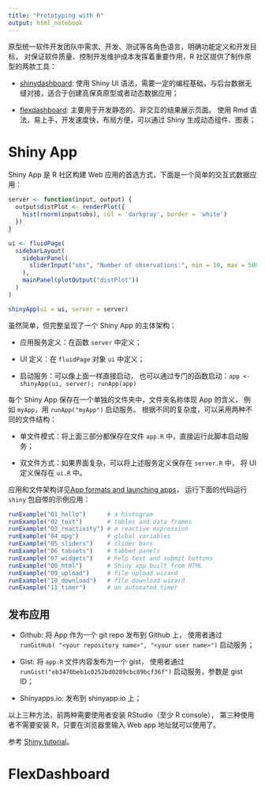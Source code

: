```yaml
---
title: "Prototyping with R"
output: html_notebook
---
```


原型统一软件开发团队中需求、开发、测试等各角色语言，明确功能定义和开发目标，
对保证软件质量、控制开发维护成本发挥着重要作用，R 社区提供了制作原型的两款工具：

* [shinydashboard](http://rstudio.github.io/shinydashboard/):
  使用 Shiny UI 语法，需要一定的编程基础，与后台数据无缝对接，适合于创建高保真原型或者动态数据应用；

* [flexdashboard](https://rmarkdown.rstudio.com/flexdashboard/):
  主要用于开发静态的、非交互的结果展示页面。
  使用 Rmd 语法，易上手，开发速度快，布局方便，可以通过 Shiny 生成动态组件、图表；

# Shiny App

Shiny App 是 R 社区构建 Web 应用的首选方式，下面是一个简单的交互式数据应用：
```r
server <- function(input, output) {
  output$distPlot <- renderPlot({
    hist(rnorm(input$obs), col = 'darkgray', border = 'white')
  })
}

ui <- fluidPage(
  sidebarLayout(
    sidebarPanel(
      sliderInput("obs", "Number of observations:", min = 10, max = 500, value = 100)
    ),
    mainPanel(plotOutput("distPlot"))
  )
)

shinyApp(ui = ui, server = server)
```

虽然简单，但完整呈现了一个 Shiny App 的主体架构：

* 应用服务定义：在函数 `server` 中定义；

* UI 定义：在 `fluidPage` 对象 `ui` 中定义；

* 启动服务：可以像上面一样直接启动，
  也可以通过专门的函数启动：`app <- shinyApp(ui, server); runApp(app)`

每个 Shiny App 保存在一个单独的文件夹中，文件夹名称体现 App 的含义，
例如 `myApp`，用 `runApp("myApp")` 启动服务。
根据不同的复杂度，可以采用两种不同的文件结构：

* 单文件模式：将上面三部分都保存在文件 `app.R` 中，直接运行此脚本启动服务；

* 双文件方式：如果界面复杂，可以将上述服务定义保存在 `server.R` 中，
  将 UI 定义保存在 `ui.R` 中。

应用和文件架构详见[App formats and launching apps](https://shiny.rstudio.com/articles/app-formats.html)，
运行下面的代码运行 `shiny` 包自带的示例应用：
```r
runExample("01_hello")      # a histogram
runExample("02_text")       # tables and data frames
runExample("03_reactivity") # a reactive expression
runExample("04_mpg")        # global variables
runExample("05_sliders")    # slider bars
runExample("06_tabsets")    # tabbed panels
runExample("07_widgets")    # help text and submit buttons
runExample("08_html")       # Shiny app built from HTML
runExample("09_upload")     # file upload wizard
runExample("10_download")   # file download wizard
runExample("11_timer")      # an automated timer
```

## 发布应用

* Github: 将 App 作为一个 git repo 发布到 Github 上，
  使用者通过 `runGitHub( "<your repository name>", "<your user name>")` 启动服务；

* Gist: 将 `app.R` 文件内容发布为一个 gist，
  使用者通过 `runGist("eb3470beb1c0252bd0289cbc89bcf36f")` 启动服务，参数是 gist ID；

* Shinyapps.io: 发布到 shinyapp.io 上；

以上三种方法，前两种需要使用者安装 RStudio（至少 R console），
第三种使用者不需要安装 R，只要在浏览器里输入 Web app 地址就可以使用了。

参考 [Shiny tutorial](https://shiny.rstudio.com/tutorial/)。

# FlexDashboard

